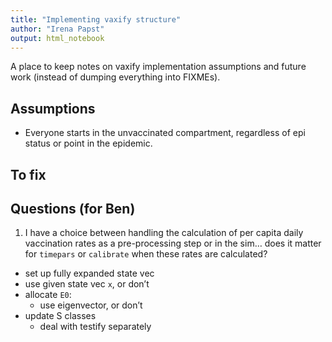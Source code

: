 ```yaml
---
title: "Implementing vaxify structure"
author: "Irena Papst"
output: html_notebook
---
```


A place to keep notes on vaxify implementation assumptions and future work (instead of dumping everything into FIXMEs).

## Assumptions

* Everyone starts in the unvaccinated compartment, regardless of epi status or point in the epidemic.

## To fix

## Questions (for Ben)

1. I have a choice between handling the calculation of per capita daily vaccination rates as a pre-processing step or in the sim... does it matter for `timepars` or `calibrate` when these rates are calculated?

* set up fully expanded state vec
* use given state vec `x`, or don't
* allocate `E0`:
  * use eigenvector, or don't 
* update S classes
  * deal with testify separately

